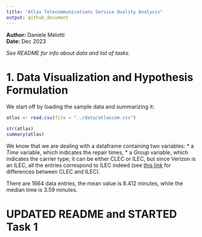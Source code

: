 ```yaml
---
title: "Atlas Telecommunications Service Quality Analysis"
output: github_document
---
```


**Author:** Daniele Melotti<br>
**Date:** Dec 2023

_See README for info about data and list of tasks_.

# 1. Data Visualization and Hypothesis Formulation {#sec1}

We start off by loading the sample data and summarizing it:
```r
atlas <- read.csv(file = "../data/atlascom.csv")

str(atlas)
summary(atlas)
```

We know that we are dealing with a dataframe containing two variables:
* a _Time_ variable, which indicates the repair times,
* a _Group_ variable, which indicates the carrier type; it can be either CLEC or ILEC, but since Verizon is an ILEC, all the entries correspond to ILEC indeed (see [this link](https://www.tutorialspoint.com/difference-between-ilec-and-clec) for differences between CLEC and ILEC).

There are 1664 data entries, the mean value is 8.412 minutes, while the median time is 3.59 minutes.

# UPDATED README and STARTED Task 1